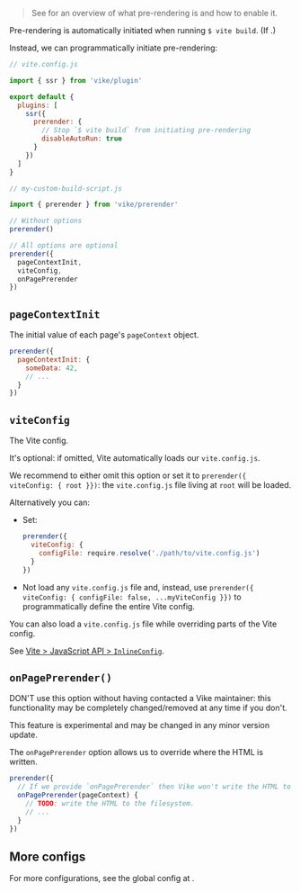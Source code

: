 
> See <Link href="/pre-rendering" /> for an overview of what pre-rendering is and how to enable it.

Pre-rendering is automatically initiated when running `$ vite build`. (If <Link text="pre-rendering is enabled" href="/pre-rendering#how-to-pre-render" />.)

Instead, we can programmatically initiate pre-rendering:

```js
// vite.config.js

import { ssr } from 'vike/plugin'

export default {
  plugins: [
    ssr({
      prerender: {
        // Stop `$ vite build` from initiating pre-rendering
        disableAutoRun: true
      }
    })
  ]
}
```
```js
// my-custom-build-script.js

import { prerender } from 'vike/prerender'

// Without options
prerender()

// All options are optional
prerender({
  pageContextInit,
  viteConfig,
  onPagePrerender
})
```


## `pageContextInit`

The initial value of each page's `pageContext` object.

```js
prerender({
  pageContextInit: {
    someData: 42,
    // ...
  }
})
```

## `viteConfig`

The Vite config.

It's optional: if omitted, Vite automatically loads our `vite.config.js`.

We recommend to either omit this option or set it to `prerender({ viteConfig: { root }})`: the `vite.config.js` file living at `root` will be loaded.

Alternatively you can:
 - Set:
   ```js
   prerender({
     viteConfig: {
       configFile: require.resolve('./path/to/vite.config.js')
     }
   })
   ```
 - Not load any `vite.config.js` file and, instead, use `prerender({ viteConfig: { configFile: false, ...myViteConfig }})` to programmatically define the entire Vite config.

You can also load a `vite.config.js` file while overriding parts of the Vite config.

See [Vite > JavaScript API > `InlineConfig`](https://vitejs.dev/guide/api-javascript.html#inlineconfig).


## `onPagePrerender()`

<Warning>DON'T use this option without having contacted a Vike maintainer: this functionality may be completely changed/removed at any time if you don't.</Warning>

<Warning>This feature is experimental and may be changed in any minor version update.</Warning>

The `onPagePrerender` option allows us to override where the HTML is written.

```js
prerender({
  // If we provide `onPagePrerender` then Vike won't write the HTML to the filesystem
  onPagePrerender(pageContext) {
    // TODO: write the HTML to the filesystem.
    // ...
  }
})
```


## More configs

For more configurations, see the global config at <Link href="/prerender-config" />.
